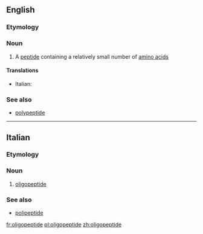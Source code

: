==English==

===Etymology===
{{prefix|oligo|peptide}}

===Noun===
{{wikipedia}}
{{en-noun}}

# {{context|biochemistry|lang=en}} A [[peptide]] containing a relatively small number of [[amino acid]]s

====Translations====
{{trans-top|peptide containing a relatively small number of amino acids}}
* Italian: {{t|it|oligopeptide|m}}
{{trans-mid}}
{{trans-bottom}}

===See also===
* [[polypeptide]]

----

==Italian==

===Etymology===
{{prefix|oligo|peptide|lang=it}}

===Noun===
{{it-noun|m}}

# {{context|biochemistry|lang=it}} [[#English|oligopeptide]]

===See also===
* [[polipeptide]]

[[fr:oligopeptide]]
[[pl:oligopeptide]]
[[zh:oligopeptide]]
